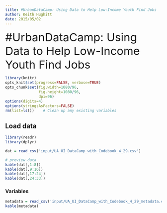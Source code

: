 ```yaml
---
title: #UrbanDataCamp: Using Data to Help Low-Income Youth Find Jobs
author: Keith Hughitt
date: 2015/05/02
---
```


<div style='font-size: 36px'>#UrbanDataCamp: Using Data to Help Low-Income Youth Find Jobs</div>

```r
library(knitr)
opts_knit$set(progress=FALSE, verbose=TRUE)
opts_chunk$set(fig.width=1080/96,
               fig.height=1080/96,
               dpi=96)
options(digits=4)
options(stringsAsFactors=FALSE)
rm(list=ls())    # Clean up any existing variables
```

Load data
---------

```r
library(readr)
library(dplyr)

dat = read_csv('input/UA_UI_DataCamp_with_Codebook_4_29.csv')

# preview data
kable(dat[,1:8])
kable(dat[,9:16])
kable(dat[,17:24])
kable(dat[,24:33])
```

### Variables

```r
metadata = read_csv('input/UA_UI_DataCamp_with_Codebook_4_29_metadata.csv')
kable(metadata)
```
